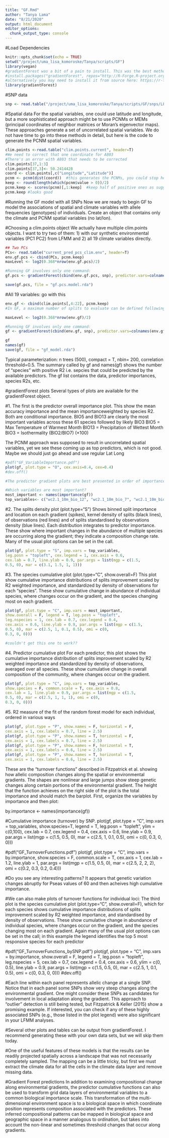 ```yaml
---
title: "GF.Rmd"
author: "Tanya Lama"
date: "8/21/2020"
output: html_document
editor_options: 
  chunk_output_type: console
---
```

#Load Dependencies
```r
knitr::opts_chunk$set(echo = TRUE)
setwd("/project/uma_lisa_komoroske/Tanya/scripts/GF")
library(vegan)
#gradientForest was a bit of a pain to install. This was the best method we found to install it: 
#install.packages("gradientForest", repos="http://R-Forge.R-project.org")
#alternatively you may need to install it from source here: https://r-forge.r-project.org/R/?group_id=973
library(gradientForest)
```
#SNP data
```r
snp <- read.table("/project/uma_lisa_komoroske/Tanya/scripts/GF/snps/LFMM_subset_snpset_0.1/snp.forR", header = T, row.names = 1)
```

#Spatial data
For the spatial variables, one could use latitude and longitude, but a more sophisticated approach might be to use PCNMs or MEMs (principal coordinates of neighbor matrices or Moran's eigenvector maps). These approaches generate a set of uncorrelated spatial variables. We do not have time to go into these methods in detail, but here is the code to generate the PCNM spatial variables.
```r
clim.points <-read.table("clim.points.current", header=T)
#We need to correct that one coordinate for A803
#There's an error with A803 that needs to be corrected
clim.points[37,1:3]
clim.points[37,3]<- 50.2414428
coord <- clim.points[,c("Longitude","Latitude")] 
pcnm <- pcnm(dist(coord))  #this generates the PCNMs, you could stop here if you want all of them
keep <- round(length(which(pcnm$value > 0))/2)
pcnm.keep <- scores(pcnm)[,1:keep]  #keep half of positive ones as suggested by some authors
pcnm.keep #looks good
```
#Running the GF model with all SNPs
Now we are ready to begin GF to model the associations of spatial and climate variables with allele frequencies (genotypes) of individuals. Create an object that contains only the climate and PCNM spatial variables (no lat/lon).

#Choosing a clim.points object
We actually have multiple clim.points objects. I want to try two of them: 1) with our synthetic environmental variables (PC1 PC2) from LFMM and 2) all 19 climate variables directly. 
```r
## Two PCs
PCs<- read.table("current_pred_pcs_clim.env", header=T)
env.gf.pcs <- cbind(PCs, pcnm.keep)
maxLevel <- log2(0.368*nrow(env.gf.pcs)/2)

#Running GF involves only one command:
gf.pcs <- gradientForest(cbind(env.gf.pcs, snp), predictor.vars=colnames(env.gf.pcs), response.vars=colnames(snp), ntree=1, maxLevel=maxLevel, trace=T, corr.threshold=0)

save(gf.pcs, file = "gf.pcs.model.rda")
```
#All 19 variables: go with this
```r
env.gf <- cbind(clim.points[,4:22], pcnm.keep)
#In GF, a maximum number of splits to evaluate can be defined following the developers suggestion

maxLevel <- log2(0.368*nrow(env.gf)/2)

#Running GF involves only one command:
gf <- gradientForest(cbind(env.gf, snp), predictor.vars=colnames(env.gf), response.vars=colnames(snp), ntree=1, maxLevel=maxLevel, trace=T, corr.threshold=0)

gf
names(gf)
save(gf, file = "gf_model.rda")
```
Typical parameterization: n trees (500), compact = T, nbin= 200, correlation threshold=0.5. The summary called by gf and names(gf) shows the number of "species" with positive R2 i.e. sepcies that could be predicted by the available predictors. The gf list contains the data, predictor importances, species R2s, etc. 

#gradientForest plots
Several types of plots are available for the gradientForest object. 

#1. The first is the predictor overall importance plot. 
This show the mean accuracy importance and the mean importanceweighted by species R2. Both are conditional importance. BIO5 and BIO13 are clearly the most important variables across these 61 species followed by likely BIO3
BIO5 = Max Temperature of Warmest Month
BIO13 = Precipitation of Wettest Month
BIO3 = Isothermality (BIO2/BIO7) (×100)

The PCNM approach was supposed to result in uncorrelated spatial variables, yet we see these coming up as top predictors, which is not good. Maybe we should just go ahead and use regular Lat Long
```r
#pdf("GF_VariableImportance.pdf")
plot(gf, plot.type = "O", cex.axis=0.4, cex=0.4)
#dev.off()

#The predictor gradient plots are best presented in order of importance; in this example the top 25 predictors are presented in 5 by 5 panels.

#Which variables are most important?
most_important <- names(importance(gf))
top_variables<- c("wc2.1_10m_bio_12", "wc2.1_10m_bio_7", "wc2.1_10m_bio_10", "wc2.1_10m_bio_8", "wc2.1_10m_bio_3")
```
#2. The splits density plot (plot.type="S")
Shows binned split importance and location on each gradient (spikes), kernel density of splits (black lines), of observations (red lines) and of splits standardised by observations density (blue lines). Each distribution integrates to predictor importance. These show where important changes in the abundance of multiple species are occurring along the gradient; they indicate a composition change rate. Many of the usual plot options can be set in the call.
```r
plot(gf, plot.type = "S", imp.vars = top_variables,
leg.posn = "topleft", cex.legend = 1, cex.axis = 0.6,
cex.lab = 0.7, line.ylab = 0.9, par.args = list(mgp = c(1.5,
0.5, 0), mar = c(3.1, 1.5, 1, 1)))
```

#3. The species cumulative plot (plot.type="C", show.overall=F)
This plot show cumulative importance distributions of splits improvement scaled by R2 weighted importance, and standardized by density of observations for each "species". These show cumulative change in abundance of individual species, where changes occur on the gradient, and the species changing most on each gradient. 
```r
plot(gf, plot.type = "C", imp.vars = most_important,
show.overall = F, legend = T, leg.posn = "topleft",
leg.nspecies = 1, cex.lab = 0.7, cex.legend = 0.4,
cex.axis = 0.6, line.ylab = 0.9, par.args = list(mgp = c(1.5,
0.5, 0), mar = c(2.5, 1, 0.1, 0.5), omi = c(0,
0.3, 0, 0)))

#couldn't get this one to work??
```

#4. Predictor cumulative plot
For each predictor, this plot shows the cumulative importance distribution of splits improvement scaled by R2 weighted importance and standardized by density of observations, averaged over all species. These show cumulative change in overall composition of the community, where changes occur on the gradient. 
```r
plot(gf, plot.type = "C", imp.vars = top_variables,
show.species = F, common.scale = T, cex.axis = 0.8,
cex.lab = 1, line.ylab = 0.9, par.args = list(mgp = c(1.5,
0.5, 0), mar = c(2.5, 1, 1, 1), omi = c(0,
0.3, 0, 0)))
```
#5. R2 measure of the fit of the random forest model for each individual, ordered in various ways
```r
plot(gf, plot.type = "P", show.names = F, horizontal = F,
cex.axis = 1, cex.labels = 0.7, line = 2.5)
plot(gf, plot.type = "P", show.names = T, horizontal = F,
cex.axis = 1, cex.labels = 0.7, line = 2.5)
plot(gf, plot.type = "P", show.names = F, horizontal = T,
cex.axis = 1, cex.labels = 0.6, line = 2.5)
plot(gf, plot.type = "P", show.names = T, horizontal = T,
cex.axis = 1, cex.labels = 0.6, line = 2.5)
```

These are the "turnover functions" described in Fitzpatrick et al. showing how allelic composition changes along the spatial or environmental gradients. The shapes are nonlinear and large jumps show steep genetic changes along certain portions of the environmental gradient. The height that the function achieves on the right side of the plot is the total importance and should match the barplot. First, organize the variables by importance and then plot:

by.importance <- names(importance(gf))

#Cumulative importance (turnover) by SNP. 
plot(gf, plot.type = "C", imp.vars = top_variables, show.species=T, legend = T, leg.posn = "topleft", ylim = c(0,100), cex.lab = 0.7, cex.legend = 0.4, cex.axis = 0.6, line.ylab = 0.9, par.args = list(mgp = c(1.5, 0.5, 0), mar = c(2.5, 1, 0.1, 0.5), omi = c(0, 0.3, 0, 0)))


#pdf("GF_TurnoverFunctions.pdf")
plot(gf, plot.type = "C", imp.vars = by.importance, show.species = F, common.scale = T, cex.axis = 1, cex.lab = 1.2, line.ylab = 1, par.args = list(mgp = c(1.5, 0.5, 0), mar = c(2.5, 2, 2, 2), omi = c(0.2, 0.3, 0.2, 0.4)))

#Do you see any interesting patterns? It appears that genetic variation changes abruptly for Pseas values of 60 and then acheives high cumulative importance.

#We can also make plots of turnover functions for individual loci: The third plot is the species cumulative plot (plot.type="C", show.overall=F), which for each species shows cumulative importance distributions of splits improvement scaled by R2 weighted importance, and standardised by density of observations. These show cumulative change in abundance of individual species, where changes occur on the gradient, and the species changing most on each gradient. Again many of the usual plot options can be set in the call; in this example the legend identifies the top 5 most responsive species for each predictor

#pdf("GF_TurnoverFunctions_bySNP.pdf")
plot(gf, plot.type = "C", imp.vars = by.importance, show.overall = F, legend = T, leg.posn = "topleft", leg.nspecies = 5, cex.lab = 0.7, cex.legend = 0.4, cex.axis = 0.6, ylim = c(0, 0.5), line.ylab = 0.9, par.args = list(mgp = c(1.5, 0.5, 0), mar = c(2.5, 1, 0.1, 0.5), omi = c(0, 0.3, 0, 0)))
#dev.off()


#Each line within each panel represents allelic change at a single SNP. Notice that in each panel some SNPs show very steep changes along the environmental gradient. One might consider these SNPs as candidates for involvement in local adaptation along the gradient. This approach to "outlier" detection is still being tested, but Fitzpatrick & Keller (2015) show a promising example. If interested, you can check if any of these highly associated SNPs (e.g., those listed in the plot legend) were also significant in your LFMM analyses.

#Several other plots and tables can be output from gradientForest. I recommend generating these with your own data sets, but we will skip them today.

#One of the useful features of these models is that the results can be readily projected spatially across a landscape that was not necessarily completely sampled. The mapping can be a little tricky, but first we must extract the climate data for all the cells in the climate data layer and remove missing data.

#Gradient Forest predictions
In addition to examining compositional change along environmental gradients, the predictor
cumulative functions can also be used to transform grid data layers of environmental variables
to a common biological importance scale. This transformation of the multi-dimensional environment space is to a biological space in which coordinate position represents composition
associated with the predictors. These inferred compositional patterns can be mapped in biological space and geographic space in a manner analogous to ordination, but takes into account
the non-linear and sometimes threshold changes that occur along gradients.

